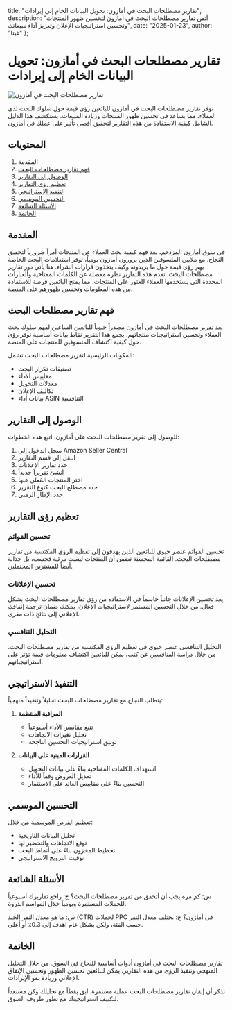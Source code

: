   title: "تقارير مصطلحات البحث في أمازون: تحويل البيانات الخام إلى إيرادات",
  description: "أتقن تقارير مصطلحات البحث في أمازون لتحسين ظهور المنتجات وتحسين استراتيجيات الإعلان وتعزيز أداء مبيعاتك",
  date: "2025-01-23",
  author: "غيتا"
};

# تقارير مصطلحات البحث في أمازون: تحويل البيانات الخام إلى إيرادات

![تقارير مصطلحات البحث في أمازون](/images/blog/amazon-search-term-reports.jpeg)

توفر تقارير مصطلحات البحث في أمازون للبائعين رؤى قيمة حول سلوك البحث لدى العملاء، مما يساعد في تحسين ظهور المنتجات وزيادة المبيعات. يستكشف هذا الدليل الشامل كيفية الاستفادة من هذه التقارير لتحقيق أقصى تأثير على عملك في أمازون.

## المحتويات

1. المقدمة
2. [فهم تقارير مصطلحات البحث](#فهم-تقارير-مصطلحات-البحث)
3. [الوصول إلى التقارير](#الوصول-إلى-التقارير)
4. [تعظيم رؤى التقارير](#تعظيم-رؤى-التقارير)
5. [التنفيذ الاستراتيجي](#التنفيذ-الاستراتيجي)
6. [التحسين الموسمي](#التحسين-الموسمي)
7. [الأسئلة الشائعة](#الأسئلة-الشائعة)
8. [الخاتمة](#الخاتمة)

## المقدمة

في سوق أمازون المزدحم، يعد فهم كيفية بحث العملاء عن المنتجات أمراً ضرورياً لتحقيق النجاح. مع ملايين المتسوقين الذين يزورون أمازون يومياً، توفر استعلامات البحث الخاصة بهم رؤى قيمة حول ما يريدونه وكيف يتخذون قرارات الشراء. هنا يأتي دور تقارير مصطلحات البحث. تقدم هذه التقارير نظرة مفصلة عن الكلمات المفتاحية والعبارات المحددة التي يستخدمها العملاء للعثور على المنتجات، مما يمنح البائعين فرصة للاستفادة من هذه المعلومات وتحسين ظهورهم على المنصة.

## فهم تقارير مصطلحات البحث

يعد تقرير مصطلحات البحث في أمازون مصدراً حيوياً للبائعين الساعين لفهم سلوك بحث العملاء وتحسين استراتيجيات منتجاتهم. يجمع هذا التقرير نقاط بيانات أساسية توفر رؤى حول كيفية اكتشاف المتسوقين للمنتجات على المنصة.

المكونات الرئيسية لتقرير مصطلحات البحث تشمل:
- تصنيفات تكرار البحث
- مقاييس الأداء
- معدلات التحويل
- تكاليف الإعلان
- بيانات أداء ASIN التنافسية

## الوصول إلى التقارير

للوصول إلى تقرير مصطلحات البحث على أمازون، اتبع هذه الخطوات:

1. سجل الدخول إلى Amazon Seller Central
2. انتقل إلى قسم التقارير
3. حدد تقارير الإعلانات
4. أنشئ تقريراً جديداً
5. اختر المنتجات المُعلن عنها
6. حدد مصطلح البحث كنوع التقرير
7. حدد الإطار الزمني

## تعظيم رؤى التقارير

### تحسين القوائم

تحسين القوائم عنصر حيوي للبائعين الذين يهدفون إلى تعظيم الرؤى المكتسبة من تقارير مصطلحات البحث. القائمة المحسنة تضمن أن المنتجات ليست مرئية فحسب، بل جذابة أيضاً للمشترين المحتملين.

### تحسين الإعلانات

يعد تحسين الإعلانات جانباً حاسماً في الاستفادة من رؤى تقارير مصطلحات البحث بشكل فعال. من خلال التحسين المستمر لاستراتيجيات الإعلان، يمكنك ضمان ترجمة إنفاقك الإعلاني إلى نتائج ذات مغزى.

### التحليل التنافسي

التحليل التنافسي عنصر حيوي في تعظيم الرؤى المكتسبة من تقارير مصطلحات البحث. من خلال دراسة المنافسين عن كثب، يمكن للبائعين اكتشاف معلومات قيمة تؤثر على استراتيجياتهم.

## التنفيذ الاستراتيجي

يتطلب النجاح مع تقارير مصطلحات البحث تحليلاً وتنفيذاً منهجياً:

1. **المراقبة المنتظمة**
   - تتبع مقاييس الأداء أسبوعياً
   - تحليل تغيرات الاتجاهات
   - توثيق استراتيجيات التحسين الناجحة

2. **القرارات المبنية على البيانات**
   - استهداف الكلمات المفتاحية بناءً على بيانات التحويل
   - تعديل العروض وفقاً للأداء
   - التحسين بناءً على مقاييس العائد على الاستثمار

## التحسين الموسمي

تعظيم الفرص الموسمية من خلال:
- تحليل البيانات التاريخية
- توقع الاتجاهات والتحضير لها
- تخطيط المخزون بناءً على أنماط البحث
- توقيت الترويج الاستراتيجي

## الأسئلة الشائعة

س: كم مرة يجب أن أتحقق من تقرير مصطلحات البحث؟
ج: راجع تقاريرك أسبوعياً للحملات المستمرة ويومياً خلال المواسم الذروة.

س: ما هو معدل النقر الجيد (CTR) لحملات PPC في أمازون؟
ج: يختلف معدل النقر حسب الفئة، ولكن بشكل عام اهدف إلى 0.3٪ أو أعلى.

## الخاتمة

تقارير مصطلحات البحث في أمازون أدوات أساسية للنجاح في السوق. من خلال التحليل المنهجي وتنفيذ الرؤى من هذه التقارير، يمكن للبائعين تحسين الظهور وتحسين الإنفاق الإعلاني وزيادة نمو الإيرادات.

تذكر أن إتقان تقارير مصطلحات البحث عملية مستمرة. ابق يقظاً مع تحليلك وكن مستعداً لتكييف استراتيجيتك مع تطور ظروف السوق.
